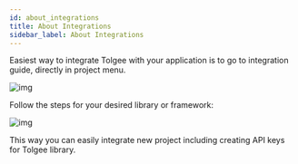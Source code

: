 ---
id: about_integrations
title: About Integrations
sidebar_label: About Integrations
---

Easiest way to integrate Tolgee with your application is to go to integration guide, directly in project menu.

![img](/img/docs/platform/project_menu_integrate.png)

Follow the steps for your desired library or framework:

![img](/img/docs/platform/integration_libraries.png)

This way you can easily integrate new project including creating API keys for Tolgee library.
